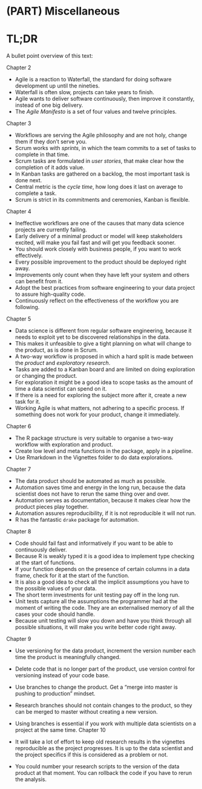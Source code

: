 # (PART) Miscellaneous {-}

# TL;DR

A bullet point overview of this text:

Chapter 2

* Agile is a reaction to Waterfall, the standard for doing software development up until the nineties.
* Waterfall is often slow, projects can take years to finish.
* Agile wants to deliver software continuously, then improve it constantly, instead of one big delivery.
* The *Agile Manifesto* is a set of four values and twelve principles.

Chapter 3

* Workflows are serving the Agile philosophy and are not holy, change them if they don't serve you.
* Scrum works with *sprints*, in which the team commits to a set of tasks to complete in that time.
* Scrum tasks are formulated in *user stories*, that make clear how the completion of it adds value.
* In Kanban tasks are gathered on a backlog, the most important task is done next.
* Central metric is the *cycle time*, how long does it last on average to complete a task.
* Scrum is strict in its commitments and ceremonies, Kanban is flexible.

Chapter 4

* Ineffective workflows are one of the causes that many data science projects are currently failing.
* Early delivery of a minimal product or model will keep stakeholders excited, will make you fail fast and will get you feedback sooner.
* You should work closely with business people, if you want to work effectively.
* Every possible improvement to the product should be deployed right away.
* Improvements only count when they have left your system and others can benefit from it.
* Adopt the best practices from software engineering to your data project to assure high-quality code.
* Continuously reflect on the effectiveness of the workflow you are following.

Chapter 5

* Data science is different from regular software engineering, because it needs to exploit yet to be discovered relationships in the data.
* This makes it unfeasible to give a tight planning on what will change to the product, as is done in Scrum.
* A two-way workflow is proposed in which a hard split is made between the *product* and *exploratory research*.
* Tasks are added to a Kanban board and are limited on doing exploration or changing the product.
* For exploration it might be a good idea to scope tasks as the amount of time a data scientist can spend on it. 
* If there is a need for exploring the subject more after it, create a new task for it. 
* Working Agile is what matters, not adhering to a specific process. If something does not work for your product, change it immediately.

Chapter 6

* The R package structure is very suitable to organise a two-way workflow with exploration and product.
* Create low level and meta functions in the package, apply in a pipeline.
* Use Rmarkdown in the Vignettes folder to do data explorations.

Chapter 7

* The data product should be automated as much as possible.
* Automation saves time and energy in the long run, because the data scientist does not have to rerun the same thing over and over.
* Automation serves as documentation, because it makes clear how the product pieces play together.
* Automation assures reproducibility, if it is not reproducible it will not run.
* R has the fantastic `drake` package for automation.

Chapter 8

* Code should fail fast and informatively if you want to be able to continuously deliver.
* Because R is weakly typed it is a good idea to implement type checking at the start of functions.
* If your function depends on the presence of certain columns in a data frame, check for it at the start of the function.
* It is also a good idea to check all the implicit assumptions you have to the possible values of your data.
* The short term investments for unit testing pay off in the long run. 
* Unit tests capture all the assumptions the programmer had at the moment of writing the code. They are an externalised memory of all the cases your code should handle.
* Because unit testing will slow you down and have you think through all possible situations, it will make you write better code right away.

Chapter 9

* Use versioning for the data product, increment the version number each time the product is meaningfully changed.
* Delete code that is no longer part of the product, use version control for versioning instead of your code base.
* Use branches to change the product. Get a "merge into master is pushing to production" mindset.
* Research branches should not contain changes to the product, so they can be merged to master without creating a new version.
* Using branches is essential if you work with multiple data scientists on a project at the same time. 
Chapter 10

* It will take a lot of effort to keep old research results in the vignettes reproducible as the project progresses. It is up to the data scientist and the project specifics if this is considered as a problem or not.
* You could number your research scripts to the version of the data product at that moment. You can rollback the code if you have to rerun the analysis.
